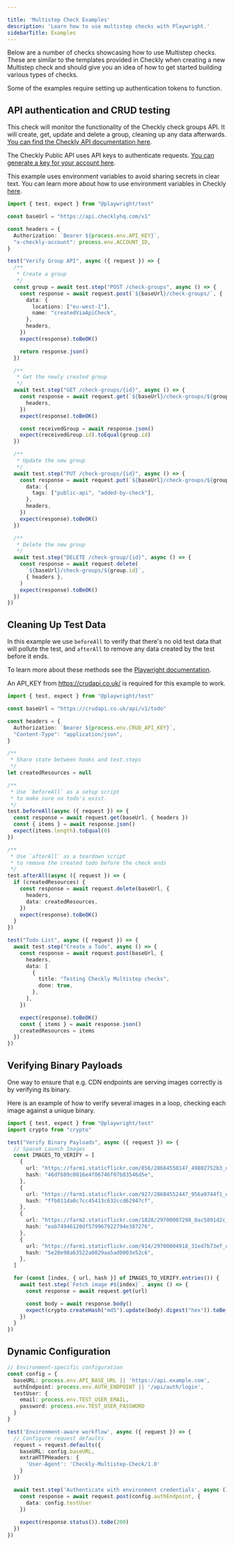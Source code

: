 ```yaml
---

title: 'Multistep Check Examples'
description: 'Learn how to use multistep checks with Playwright.'
sidebarTitle: Examples
---
```


Below are a number of checks showcasing how to use Multistep checks. These are similar to the templates provided in Checkly when creating a new Multistep check and should give you an idea of how to get started building various types of checks.

Some of the examples require setting up authentication tokens to function.

## API authentication and CRUD testing
This check will monitor the functionality of the Checkly check groups API. It will create, get, update and delete a group, cleaning up any data afterwards. [You can find the Checkly API documentation here](https://checklyhq.com/docs/api-reference).

The Checkly Public API uses API keys to authenticate requests. [You can generate a key for your account here](https://app.checklyhq.com/settings/user/api-keys). 

This example uses environment variables to avoid sharing secrets in clear text. You can learn more about how to use environment variables in Checkly [here](/docs/browser-checks/variables/).

```ts  auth.spec.ts
import { test, expect } from "@playwright/test"

const baseUrl = "https://api.checklyhq.com/v1"

const headers = {
  Authorization: `Bearer ${process.env.API_KEY}`,
  "x-checkly-account": process.env.ACCOUNT_ID,
}

test("Verify Group API", async ({ request }) => {
  /**
   * Create a group
   */
  const group = await test.step("POST /check-groups", async () => {
    const response = await request.post(`${baseUrl}/check-groups/`, {
      data: {
        locations: ["eu-west-1"],
        name: "createdViaApiCheck",
      },
      headers,
    })
    expect(response).toBeOK()

    return response.json()
  })

  /**
   * Get the newly created group
   */
  await test.step("GET /check-groups/{id}", async () => {
    const response = await request.get(`${baseUrl}/check-groups/${group.id}`, {
      headers,
    })
    expect(response).toBeOK()

    const receivedGroup = await response.json()
    expect(receivedGroup.id).toEqual(group.id)
  })

  /**
   * Update the new group
   */
  await test.step("PUT /check-groups/{id}", async () => {
    const response = await request.put(`${baseUrl}/check-groups/${group.id}`, {
      data: {
        tags: ["public-api", "added-by-check"],
      },
      headers,
    })
    expect(response).toBeOK()
  })

  /**
   * Delete the new group
   */
  await test.step("DELETE /check-group/{id}", async () => {
    const response = await request.delete(
      `${baseUrl}/check-groups/${group.id}`,
      { headers },
    )
    expect(response).toBeOK()
  })
})

```

## Cleaning Up Test Data

In this example we use `beforeAll` to verify that there's no old test data that will pollute the test, and `afterAll` to remove any data created by the test before it ends. 

To learn more about these methods see the [Playwright documentation](https://playwright.dev/docs/api/class-test#test-after-all).

An API_KEY from https://crudapi.co.uk/ is required for this example to work.

```ts  setup-teardown.spec.ts
import { test, expect } from "@playwright/test"

const baseUrl = "https://crudapi.co.uk/api/v1/todo"

const headers = {
  Authorization: `Bearer ${process.env.CRUD_API_KEY}`,
  "Content-Type": "application/json",
}

/**
 * Share state between hooks and test.steps
 */
let createdResources = null

/**
 * Use `beforeAll` as a setup script
 * to make sure no todo's exist.
 */
test.beforeAll(async ({ request }) => {
  const response = await request.get(baseUrl, { headers })
  const { items } = await response.json()
  expect(items.length).toEqual(0)
})

/**
 * Use `afterAll` as a teardown script
 * to remove the created todo before the check ends
 */
test.afterAll(async ({ request }) => {
  if (createdResources) {
    const response = await request.delete(baseUrl, {
      headers,
      data: createdResources,
    })
    expect(response).toBeOK()
  }
})

test("Todo List", async ({ request }) => {
  await test.step("Create a Todo", async () => {
    const response = await request.post(baseUrl, {
      headers,
      data: [
        {
          title: "Testing Checkly Multistep checks",
          done: true,
        },
      ],
    })

    expect(response).toBeOK()
    const { items } = await response.json()
    createdResources = items
  })
})

```

## Verifying Binary Payloads
One way to ensure that e.g. CDN endpoints are serving images correctly is by verifying its binary. 

Here is an example of how to verify several images in a loop, checking each image against a unique binary.

```ts  binary.spec.ts
import { test, expect } from "@playwright/test"
import crypto from "crypto"

test("Verify Binary Payloads", async ({ request }) => {
  // SpaceX Launch Images
  const IMAGES_TO_VERIFY = [
    {
      url: "https://farm1.staticflickr.com/856/28684550147_49802752b3_o.jpg",
      hash: "46df689c0016e4f06746f07b83546d5e",
    },
    {
      url: "https://farm1.staticflickr.com/927/28684552447_956a9744f1_o.jpg",
      hash: "ffb011da0c7cc45413c632ccd62947cf",
    },
    {
      url: "https://farm2.staticflickr.com/1828/29700007298_8ac5891d2c_o.jpg",
      hash: "eab74946120df579967922794e387276",
    },
    {
      url: "https://farm1.staticflickr.com/914/29700004918_31ed7b73ef_o.jpg",
      hash: "5e20e98a63522a0829aa5ad0003e52c6",
    },
  ]

  for (const [index, { url, hash }] of IMAGES_TO_VERIFY.entries()) {
    await test.step(`Fetch image #${index}`, async () => {
      const response = await request.get(url)

      const body = await response.body()
      expect(crypto.createHash("md5").update(body).digest("hex")).toBe(hash)
    })
  }
})
```


## Dynamic Configuration
```typescript
// Environment-specific configuration
const config = {
  baseURL: process.env.API_BASE_URL || 'https://api.example.com',
  authEndpoint: process.env.AUTH_ENDPOINT || '/api/auth/login',
  testUser: {
    email: process.env.TEST_USER_EMAIL,
    password: process.env.TEST_USER_PASSWORD
  }
}

test('Environment-aware workflow', async ({ request }) => {
  // Configure request defaults
  request = request.defaults({
    baseURL: config.baseURL,
    extraHTTPHeaders: {
      'User-Agent': 'Checkly-Multistep-Check/1.0'
    }
  })

  await test.step('Authenticate with environment credentials', async () => {
    const response = await request.post(config.authEndpoint, {
      data: config.testUser
    })
    
    expect(response.status()).toBe(200)
  })
})
```